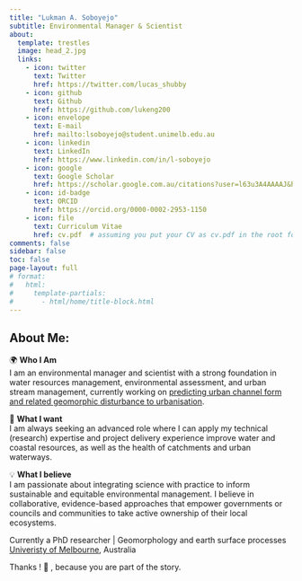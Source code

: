 ```yaml
---
title: "Lukman A. Soboyejo"
subtitle: Environmental Manager & Scientist 
about:
  template: trestles
  image: head_2.jpg
  links:
    - icon: twitter
      text: Twitter
      href: https://twitter.com/lucas_shubby
    - icon: github
      text: Github
      href: https://github.com/lukeng200
    - icon: envelope
      text: E-mail
      href: mailto:lsoboyejo@student.unimelb.edu.au
    - icon: linkedin
      text: LinkedIn
      href: https://www.linkedin.com/in/l-soboyejo
    - icon: google
      text: Google Scholar
      href: https://scholar.google.com.au/citations?user=l63u3A4AAAAJ&hl=en
    - icon: id-badge
      text: ORCID
      href: https://orcid.org/0000-0002-2953-1150
    - icon: file
      text: Curriculum Vitae
      href: cv.pdf  # assuming you put your CV as cv.pdf in the root folder
comments: false
sidebar: false
toc: false
page-layout: full
# format:
#   html:
#     template-partials:
#       - html/home/title-block.html
---
```


<div class="col-md-8">

<h2 class="featurette-heading">

About Me: </h2>

<p class="lead">

🌍 <b>Who I Am</b> <br>I am an environmental manager and scientist with a strong foundation in water resources management, environmental assessment, and urban stream management, currently working on [predicting urban channel form and related geomorphic disturbance to urbanisation](https://findanexpert.unimelb.edu.au/scholarlywork/1947357-predicting-urban-channel-morphology-amidst-multiple-complexities?cache=1732788019141).

🎯 <b>What I want</b><br>I am always seeking an advanced role where I can apply my technical (research) expertise and project delivery experience improve water and coastal resources, as well as the health of catchments and urban waterways.

💡 <b>What I believe</b><br>I am passionate about integrating science with practice to inform sustainable and equitable environmental management. I believe in collaborative, evidence-based approaches that empower governments or councils and communities to take active ownership of their local ecosystems.

Currently a PhD researcher \| Geomorphology and earth surface processes <br> [Univeristy of Melbourne](https://safes.unimelb.edu.au/research/werg), Australia

Thanks ! 🙏 , because you are part of the story.
